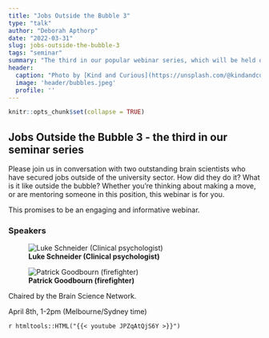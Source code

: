 ```yaml
---
title: "Jobs Outside the Bubble 3"
type: "talk"
author: "Deborah Apthorp"
date: "2022-03-31"
slug: jobs-outside-the-bubble-3
tags: "seminar"
summary: "The third in our popular webinar series, which will be held on April 8th 2022 from 1-2pm (Melbourne/Sydney time)."
header:
  caption: "Photo by [Kind and Curious](https://unsplash.com/@kindandcurious) on [Unsplash](https://unsplash.com)"
  image: 'header/bubbles.jpeg'
  profile: ''
---
```


```r
knitr::opts_chunk$set(collapse = TRUE)
```

## Jobs Outside the Bubble 3 - the third in our seminar series

Please join us in conversation with two outstanding brain scientists who have secured jobs outside of the university sector.
How did they do it? What is it like outside the bubble? Whether you’re thinking about making a move, or are mentoring someone in this position, this webinar is for you.

This promises to be an engaging and informative webinar. 

### Speakers


![**Luke Schneider (Clinical psychologist)**](Luke.png)


![**Patrick Goodbourn (firefighter)**](Patrick.png)


Chaired by the Brain Science Network. 

April 8th, 1-2pm (Melbourne/Sydney time)


`r htmltools::HTML("{{< youtube JPZqAtQjS6Y >}}")`






